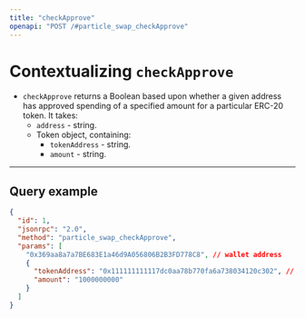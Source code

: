 ```yaml
---
title: "checkApprove"
openapi: "POST /#particle_swap_checkApprove"
---
```


# Contextualizing `checkApprove`

- `checkApprove` returns a Boolean based upon whether a given address has approved spending of a specified amount for a particular ERC-20 token. It takes:
  - `address` - string.
  - Token object, containing:
    - `tokenAddress` - string.
    - `amount` - string.

***

## Query example

```json JSON
{
  "id": 1,
  "jsonrpc": "2.0",
  "method": "particle_swap_checkApprove",
  "params": [
    "0x369aa8a7a7BE683E1a46d9A056806B2B3FD778C8", // wallet address
    {
      "tokenAddress": "0x111111111117dc0aa78b770fa6a738034120c302", // from token address
      "amount": "1000000000"
    }
  ]
}
```